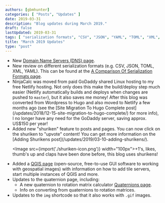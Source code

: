```yaml
---
authors: [gbmhunter]
categories: [ "Posts", "Updates" ]
date: 2019-03-31
description: "Blog updates during March 2019."
draft: false
lastUpdated: 2019-03-31
tags: [ "serialization formats", "CSV", "JSON", "YAML", "TOML", "XML", "DNS", "domain name server", "shuriken", "QGIS", "GUI", "quaternion", "calculator" ]
title: "March 2019 Updates"
type: "post"
---
```



<ul>
  <li>New <a href="/programming/website-design/domain-name-servers-dns">Domain Name Servers (DNS) page</a>.</li>
  <li>New review on different serialization formats (e.g. CSV, JSON, TOML, XML, YAML). This can be found at the <a href="/programming/serialization-formats/a-comparison-of-serialization-formats">A Comparison Of Serialization Formats page</a>.</li>
  <li>NinjaCalc was moved from paid GoDaddy shared Linux hosting to my free Netlify hosting. Not only does this make the build/deploy step much easier (Netlify automatically builds and deploys when changes are pushed to <code>master</code>), but it also saves me money! After this blog was converted from Wordpress to Hugo and also moved to Netlify a few months ago (see the [Site Migration To Hugo Complete post](/updates/2018/12-15-site-migration-to-hugo-complete/) for more info), I no longer have any need for the GoDaddy server, saving approx. US$150 per year!</li>
  <li>
      Added new "shuriken" feature to posts and pages. You can now click on the shuriken to "upvote" content! You can get more information on the [Adding Shurikens post](/updates/2019/03-10-adding-shurikens/).

  
<Image src={import('./shuriken-icon.png')} width="100px">+1's, likes, thumb's up and claps have been done before, this blog uses shurikens!</Image>
  </li>
  <li>Added a <a href="/space/qgis">QGIS page</a> (open-source, free-to-use GUI software to working with geospatial images) with information on how to add tile servers, start multiple instances of QGIS and more.</li>
  <li>
    Updates to the quaternion page, including:
    <ul>
      <li>A new quaternion to rotation matrix calculator <a href="/mathematics/geometry/quaternions/">Quaternions page</a>.</li>
      <li>Info on converting from quaternions to rotation matrices.</li>
    </ul>
  </li>
  <li>Updates to the <code>img</code> shortcode so that it also works with <code>.gif</code> images.</li>
</ul>